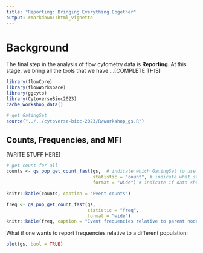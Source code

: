 ```yaml
---
title: "Reporting: Bringing Everything Eogether"
output: rmarkdown::html_vignette
---
```


# Background

The final step in the analysis of flow cytometry data is **Reporting**. At this stage, we bring all the tools that we have ...[COMPLETE THIS]

```r
library(flowCore)
library(flowWorkspace)
library(ggcyto)
library(CytoverseBioc2023)
cache_workshop_data()
```

```r
# get GatingSet
source("../../cytoverse-bioc-2023/R/workshop_gs.R")
```

## Counts, Frequencies, and MFI

[WRITE STUFF HERE]

```r
# get count for all
counts <- gs_pop_get_count_fast(gs,  # indicate which GatingSet to use
                                statistic = "count", # indicate what statistic is requested
                                format = "wide") # indicate if data should be in wide (samples are columns) or long (each node for each sample gets a row) format

knitr::kable(counts, caption = "Event counts")
```

```r
freq <- gs_pop_get_count_fast(gs,
                              statistic = "freq",
                              format = "wide")
knitr::kable(freq, caption = "Event frequencies relative to parent node")
```

What if one wants to report frequencies relative to a different population:

```r
plot(gs, bool = TRUE)
```

